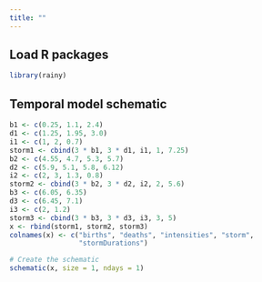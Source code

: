 ```yaml
---
title: ""
---
```


## Load R packages

```r
library(rainy)
```

## Temporal model schematic

```r
b1 <- c(0.25, 1.1, 2.4)
d1 <- c(1.25, 1.95, 3.0)
i1 <- c(1, 2, 0.7)
storm1 <- cbind(3 * b1, 3 * d1, i1, 1, 7.25)
b2 <- c(4.55, 4.7, 5.3, 5.7)
d2 <- c(5.9, 5.1, 5.8, 6.12)
i2 <- c(2, 3, 1.3, 0.8)
storm2 <- cbind(3 * b2, 3 * d2, i2, 2, 5.6)
b3 <- c(6.05, 6.35)
d3 <- c(6.45, 7.1)
i3 <- c(2, 1.2)
storm3 <- cbind(3 * b3, 3 * d3, i3, 3, 5)
x <- rbind(storm1, storm2, storm3)
colnames(x) <- c("births", "deaths", "intensities", "storm",
                 "stormDurations")

# Create the schematic
schematic(x, size = 1, ndays = 1)
```
